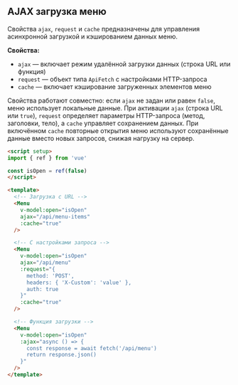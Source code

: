 ## AJAX загрузка меню

Свойства `ajax`, `request` и `cache` предназначены для управления асинхронной загрузкой и кэшированием данных меню.

**Свойства:**

- `ajax` — включает режим удалённой загрузки данных (строка URL или функция)
- `request` — объект типа `ApiFetch` с настройками HTTP-запроса
- `cache` — включает кэширование загруженных элементов меню

Свойства работают совместно: если `ajax` не задан или равен `false`, меню использует локальные данные. При активации `ajax` (строка URL или `true`), `request` определяет параметры HTTP-запроса (метод, заголовки, тело), а `cache` управляет сохранением данных. При включённом `cache` повторные открытия меню используют сохранённые данные вместо новых запросов, снижая нагрузку на сервер.

```html
<script setup>
import { ref } from 'vue'

const isOpen = ref(false)
</script>

<template>
  <!-- Загрузка с URL -->
  <Menu
    v-model:open="isOpen"
    ajax="/api/menu-items"
    :cache="true"
  />

  <!-- С настройками запроса -->
  <Menu
    v-model:open="isOpen"
    ajax="/api/menu"
    :request="{
      method: 'POST',
      headers: { 'X-Custom': 'value' },
      auth: true
    }"
    :cache="true"
  />

  <!-- Функция загрузки -->
  <Menu
    v-model:open="isOpen"
    :ajax="async () => {
      const response = await fetch('/api/menu')
      return response.json()
    }"
  />
</template>
```
